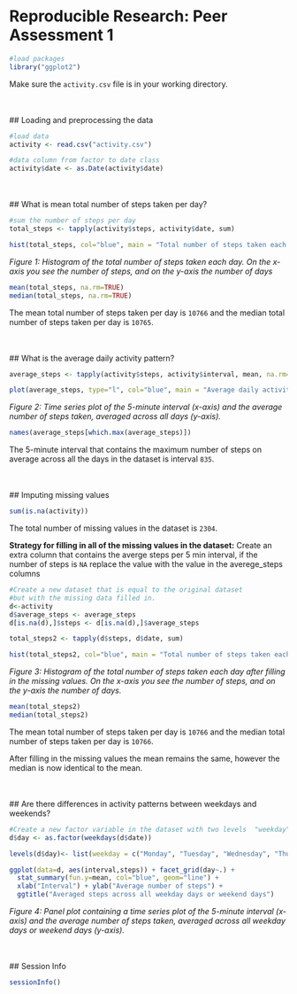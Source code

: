 # Reproducible Research: Peer Assessment 1
```r
#load packages
library("ggplot2")

```
Make sure the `activity.csv` file is in your working directory.


<br><br>
## Loading and preprocessing the data
```r
#load data
activity <- read.csv("activity.csv")

#data column from factor to date class
activity$date <- as.Date(activity$date)

```

<br><br>
## What is mean total number of steps taken per day?
```r
#sum the number of steps per day
total_steps <- tapply(activity$steps, activity$date, sum)

hist(total_steps, col="blue", main = "Total number of steps taken each day", xlab = " Total number of steps")
```

_Figure 1: Histogram of the total number of steps taken each day. On the x-axis you see the number of steps, and on the y-axis the number of days_


```r
mean(total_steps, na.rm=TRUE)
median(total_steps, na.rm=TRUE)

```

The mean total number of steps taken per day is `10766` and the median total number of steps taken per day is `10765`.

<br><br>
## What is the average daily activity pattern?
```r
average_steps <- tapply(activity$steps, activity$interval, mean, na.rm=TRUE)

plot(average_steps, type="l", col="blue", main = "Average daily activity pattern", xlab= "Time", ylab="Average number of steps" )
```

_Figure 2: Time series plot of the 5-minute interval (x-axis) and the average number of steps taken, averaged across all days (y-axis)._


```r
names(average_steps[which.max(average_steps)])
```

The 5-minute interval that contains the maximum number of steps on average across all the days in the dataset is interval `835`.

<br><br>
## Imputing missing values

```r
sum(is.na(activity))
```

The total number of missing values in the dataset is `2304`.

**Strategy for filling in all of the missing values in the dataset:**
Create an extra column that contains the averge steps per 5 min interval, if the number of steps is `NA` replace the value with the value in the averege_steps columns

```r
#Create a new dataset that is equal to the original dataset 
#but with the missing data filled in.
d<-activity
d$average_steps <- average_steps
d[is.na(d),]$steps <- d[is.na(d),]$average_steps
```

```r
total_steps2 <- tapply(d$steps, d$date, sum)

hist(total_steps2, col="blue", main = "Total number of steps taken each day", xlab = " Total number of steps")
```

_Figure 3: Histogram of the total number of steps taken each day after filling in the missing values. On the x-axis you see the number of steps, and on the y-axis the number of days._

```r
mean(total_steps2)
median(total_steps2)
```
The mean total number of steps taken per day is `10766` and the median total number of steps taken per day is `10766`.

After filling in the missing values the mean remains the same, however the median is now identical to the mean. 

<br><br>
## Are there differences in activity patterns between weekdays and weekends?

```r
#Create a new factor variable in the dataset with two levels  "weekday" and "weekend" indicating whether a given date is a weekday or weekend day.
d$day <- as.factor(weekdays(d$date))

levels(d$day)<- list(weekday = c("Monday", "Tuesday", "Wednesday", "Thursday", "Friday"), weekend = c("Sunday", "Saturday"))

```

```r
ggplot(data=d, aes(interval,steps)) + facet_grid(day~.) + 
  stat_summary(fun.y=mean, col="blue", geom="line") +
  xlab("Interval") + ylab("Average number of steps") +
  ggtitle("Averaged steps across all weekday days or weekend days")

```

_Figure 4: Panel plot containing a time series plot of the 5-minute interval (x-axis) and the average number of steps taken, averaged across all weekday days or weekend days (y-axis)._

<br><br>
## Session Info
```r
sessionInfo()

```
